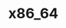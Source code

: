 # x86_64


<QemuInstructions
  arch="x86_64"
  machine="intel-corei7-64"
  firmwareBlob="ovmf.secboot.qcow2"
  qemuCli="
qemu-system-x86_64 -m 1024 -cpu kvm64 -enable-kvm -serial mon:stdio -serial null \
     -drive file=lmp-factory-image-intel-corei7-64.wic.qcow2,format=qcow2,if=none,id=hd \
     -device virtio-scsi-pci,id=scsi -device scsi-hd,drive=hd -device virtio-rng-pci \
     -drive if=pflash,format=qcow2,file=ovmf.secboot.qcow2 \
     -net user,hostfwd=tcp::22223-:22 -net nic -nographic"
/>
